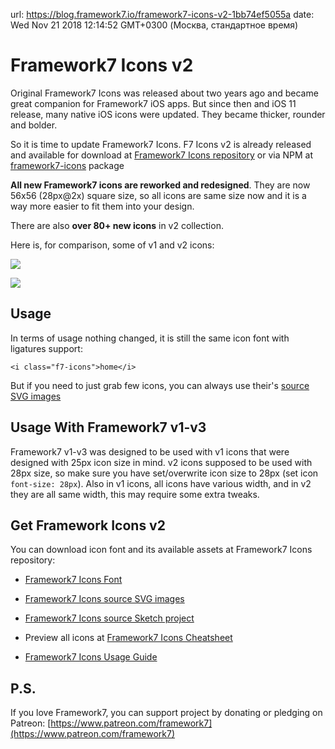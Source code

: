 url: https://blog.framework7.io/framework7-icons-v2-1bb74ef5055a
date: Wed Nov 21 2018 12:14:52 GMT+0300 (Москва, стандартное время)


# Framework7 Icons v2



Original Framework7 Icons was released about two years ago and became great companion for Framework7 iOS apps. But since then and iOS 11 release, many native iOS icons were updated. They became thicker, rounder and bolder.

So it is time to update Framework7 Icons. F7 Icons v2 is already released and available for download at [Framework7 Icons repository](https://github.com/framework7io/framework7-icons) or via NPM at [framework7-icons](https://www.npmjs.com/package/framework7-icons) package

**All new Framework7 icons are reworked and redesigned**. They are now 56x56 (28px@2x) square size, so all icons are same size now and it is a way more easier to fit them into your design.

There are also **over 80+ new icons** in v2 collection.

Here is, for comparison, some of v1 and v2 icons:

![](https://cdn-images-1.medium.com/max/4128/1*onf8MAK3HE3MJ4hCh0oUZA.png)

![](https://cdn-images-1.medium.com/max/4128/1*9bjgUt1fAlvXiDuQd9I2fg.png)

## Usage

In terms of usage nothing changed, it is still the same icon font with ligatures support:
```
<i class="f7-icons">home</i>
```

But if you need to just grab few icons, you can always use their's [source SVG images](https://github.com/framework7io/framework7-icons/tree/master/src)

## Usage With Framework7 v1-v3

Framework7 v1-v3 was designed to be used with v1 icons that were designed with 25px icon size in mind. v2 icons supposed to be used with 28px size, so make sure you have set/overwrite icon size to 28px (set icon `font-size: 28px`). Also in v1 icons, all icons have various width, and in v2 they are all same width, this may require some extra tweaks.

## Get Framework Icons v2

You can download icon font and its available assets at Framework7 Icons repository:

* [Framework7 Icons Font](https://github.com/framework7io/framework7-icons/tree/master/fonts)

* [Framework7 Icons source SVG images](https://github.com/framework7io/framework7-icons/tree/master/src)

* [Framework7 Icons source Sketch project](https://github.com/framework7io/framework7-icons/tree/master/sketch)

* Preview all icons at [Framework7 Icons Cheatsheet](http://framework7.io/icons/)

* [Framework7 Icons Usage Guide](https://github.com/framework7io/framework7-icons/blob/master/README.md#framework7-icons)

## P.S.

If you love Framework7, you can support project by donating or pledging on Patreon: [https://www.patreon.com/framework7](https://www.patreon.com/framework7)

